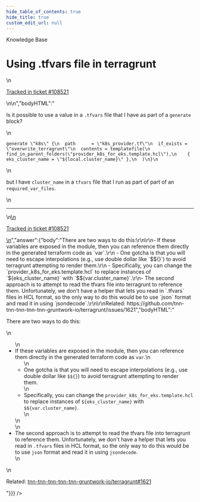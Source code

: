 ```yaml
---
hide_table_of_contents: true
hide_title: true
custom_edit_url: null
---
```



<head>
  <link rel="canonical" href="https://github.com/tnn-tnn-tnn-tnn-tnn-gruntwork-io/knowledge-base/discussions/397" />
</head>

<CenterLayout>
<span className="searchCategory">Knowledge Base</span>
<h1>Using .tfvars file in terragrunt</h1>
<GitHub discussion={{"id":"D_kwDOF8slf84APael","number":397,"author":{"login":"yorinasub17"},"title":"Using .tfvars file in terragrunt","body":"\nIs it possible to use a value in a `.tfvars` file that I have as part of a `generate` block?\r\n\r\n```\r\ngenerate \"k8s\" {\r\n  path      = \"k8s_provider.tf\"\r\n  if_exists = \"overwrite_terragrunt\"\r\n  contents = templatefile(\r\n    find_in_parent_folders(\"provider_k8s_for_eks.template.hcl\"),\r\n    { eks_cluster_name = \"${local.cluster_name}\" },\r\n  )\r\n}\r\n```\r\n\r\nbut I have `cluster_name` in a `tfvars` file that I run as part of part of an `required_var_files`.\n\n---\n\n<ins datetime=\"2022-04-28T14:28:32Z\">\n  <p><a href=\"https://gruntwork.zendesk.com/agent/tickets/108521\">Tracked in ticket #108521</a></p>\n</ins>\n","bodyHTML":"<p dir=\"auto\">Is it possible to use a value in a <code class=\"notranslate\">.tfvars</code> file that I have as part of a <code class=\"notranslate\">generate</code> block?</p>\n<div class=\"snippet-clipboard-content notranslate position-relative overflow-auto\" data-snippet-clipboard-copy-content=\"generate &quot;k8s&quot; {\n  path      = &quot;k8s_provider.tf&quot;\n  if_exists = &quot;overwrite_terragrunt&quot;\n  contents = templatefile(\n    find_in_parent_folders(&quot;provider_k8s_for_eks.template.hcl&quot;),\n    { eks_cluster_name = &quot;${local.cluster_name}&quot; },\n  )\n}\"><pre class=\"notranslate\"><code class=\"notranslate\">generate \"k8s\" {\n  path      = \"k8s_provider.tf\"\n  if_exists = \"overwrite_terragrunt\"\n  contents = templatefile(\n    find_in_parent_folders(\"provider_k8s_for_eks.template.hcl\"),\n    { eks_cluster_name = \"${local.cluster_name}\" },\n  )\n}\n</code></pre></div>\n<p dir=\"auto\">but I have <code class=\"notranslate\">cluster_name</code> in a <code class=\"notranslate\">tfvars</code> file that I run as part of part of an <code class=\"notranslate\">required_var_files</code>.</p>\n<hr>\n<ins datetime=\"2022-04-28T14:28:32Z\">\n  <p dir=\"auto\"><a href=\"https://gruntwork.zendesk.com/agent/tickets/108521\" rel=\"nofollow\">Tracked in ticket #108521</a></p>\n</ins>","answer":{"body":"There are two ways to do this:\r\n\r\n- If these variables are exposed in the module, then you can reference them directly in the generated terraform code as `var`.\r\n    - One gotcha is that you will need to escape interpolations (e.g., use double dollar like `$${}`) to avoid terragrunt attempting to render them.\r\n    - Specifically, you can change the `provider_k8s_for_eks.template.hcl` to replace instances of `${eks_cluster_name}` with `$${var.cluster_name}`.\r\n- The second approach is to attempt to read the tfvars file into terragrunt to reference them. Unfortunately, we don't have a helper that lets you read in `.tfvars` files in HCL format, so the only way to do this would be to use `json` format and read it in using `jsondecode`.\r\n\r\nRelated: https://github.com/tnn-tnn-tnn-tnn-tnn-gruntwork-io/terragrunt/issues/1621","bodyHTML":"<p dir=\"auto\">There are two ways to do this:</p>\n<ul dir=\"auto\">\n<li>If these variables are exposed in the module, then you can reference them directly in the generated terraform code as <code class=\"notranslate\">var</code>.\n<ul dir=\"auto\">\n<li>One gotcha is that you will need to escape interpolations (e.g., use double dollar like <code class=\"notranslate\">$${}</code>) to avoid terragrunt attempting to render them.</li>\n<li>Specifically, you can change the <code class=\"notranslate\">provider_k8s_for_eks.template.hcl</code> to replace instances of <code class=\"notranslate\">${eks_cluster_name}</code> with <code class=\"notranslate\">$${var.cluster_name}</code>.</li>\n</ul>\n</li>\n<li>The second approach is to attempt to read the tfvars file into terragrunt to reference them. Unfortunately, we don't have a helper that lets you read in <code class=\"notranslate\">.tfvars</code> files in HCL format, so the only way to do this would be to use <code class=\"notranslate\">json</code> format and read it in using <code class=\"notranslate\">jsondecode</code>.</li>\n</ul>\n<p dir=\"auto\">Related: <a class=\"issue-link js-issue-link\" data-error-text=\"Failed to load title\" data-id=\"844418512\" data-permission-text=\"Title is private\" data-url=\"https://github.com/tnn-tnn-tnn-tnn-tnn-gruntwork-io/terragrunt/issues/1621\" data-hovercard-type=\"issue\" data-hovercard-url=\"/tnn-tnn-tnn-tnn-tnn-gruntwork-io/terragrunt/issues/1621/hovercard\" href=\"https://github.com/tnn-tnn-tnn-tnn-tnn-gruntwork-io/terragrunt/issues/1621\">tnn-tnn-tnn-tnn-tnn-gruntwork-io/terragrunt#1621</a></p>"}}} />

</CenterLayout>
  

<!-- ##DOCS-SOURCER-START
{
  "sourcePlugin": "github-discussions",
  "hash": "dc27a3b96b8c00fabfeeaaa3f48f56f6"
}
##DOCS-SOURCER-END -->
